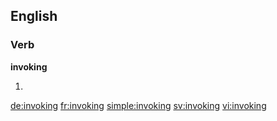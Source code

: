 ==English==

===Verb===
'''invoking'''

# {{present participle of|invoke}}

[[de:invoking]]
[[fr:invoking]]
[[simple:invoking]]
[[sv:invoking]]
[[vi:invoking]]